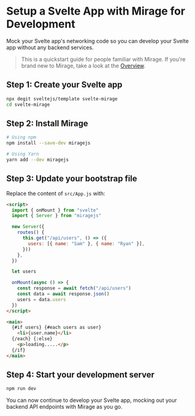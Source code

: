 # Setup a Svelte App with Mirage for Development

Mock your Svelte app's networking code so you can develop your Svelte app without any backend services.

> This is a quickstart guide for people familiar with Mirage. If you're brand new to Mirage, take a look at the [Overview](/docs/getting-started/overview).

## Step 1: Create your Svelte app

```bash
npx degit sveltejs/template svelte-mirage
cd svelte-mirage
```

## Step 2: Install Mirage

```bash
# Using npm
npm install --save-dev miragejs

# Using Yarn
yarn add --dev miragejs
```

## Step 3: Update your bootstrap file

Replace the content of `src/App.js` with:

```html
<script>
  import { onMount } from "svelte"
  import { Server } from "miragejs"

  new Server({
    routes() {
      this.get("/api/users", () => ({
        users: [{ name: "Sam" }, { name: "Ryan" }],
      }))
    },
  })

  let users

  onMount(async () => {
    const response = await fetch("/api/users")
    const data = await response.json()
    users = data.users
  })
</script>

<main>
  {#if users} {#each users as user}
    <li>{user.name}</li>
  {/each} {:else}
    <p>loading.....</p>
  {/if}
</main>
```

## Step 4: Start your development server

```bash
npm run dev
```

You can now continue to develop your Svelte app, mocking out your backend API endpoints with Mirage as you go.
